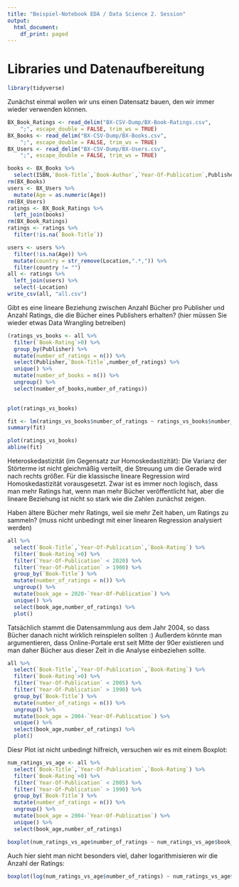 ```yaml
---
title: "Beispiel-Notebook EDA / Data Science 2. Session"
output:
  html_document:
    df_print: paged
---
```


# Libraries und Datenaufbereitung

```r
library(tidyverse)
```

Zunächst einmal wollen wir uns einen Datensatz bauen, den wir immer wieder verwenden können.

```r
BX_Book_Ratings <- read_delim("BX-CSV-Dump/BX-Book-Ratings.csv", 
    ";", escape_double = FALSE, trim_ws = TRUE)
BX_Books <- read_delim("BX-CSV-Dump/BX-Books.csv", 
    ";", escape_double = FALSE, trim_ws = TRUE)
BX_Users <- read_delim("BX-CSV-Dump/BX-Users.csv", 
    ";", escape_double = FALSE, trim_ws = TRUE)
```

```r
books <- BX_Books %>%
  select(ISBN,`Book-Title`,`Book-Author`,`Year-Of-Publication`,Publisher)
rm(BX_Books)
users <- BX_Users %>%
  mutate(Age = as.numeric(Age))
rm(BX_Users)
ratings <- BX_Book_Ratings %>%
  left_join(books)
rm(BX_Book_Ratings)
ratings <- ratings %>%
  filter(!is.na(`Book-Title`))

users <- users %>%
  filter(!is.na(Age)) %>%
  mutate(country = str_remove(Location,".*,")) %>%
  filter(country != "")
all <- ratings %>%
  left_join(users) %>%
  select(-Location)
write_csv(all, "all.csv")
```


Gibt es eine lineare Beziehung zwischen Anzahl Bücher pro Publisher und Anzahl Ratings, die die Bücher eines Publishers erhalten? (hier müssen Sie wieder etwas Data Wrangling betreiben)

```r
(ratings_vs_books <- all %>%
  filter(`Book-Rating`>0) %>%
  group_by(Publisher) %>%
  mutate(number_of_ratings = n()) %>%
  select(Publisher,`Book-Title`,number_of_ratings) %>%
  unique() %>%
  mutate(number_of_books = n()) %>%
  ungroup() %>%
  select(number_of_books,number_of_ratings))
  
```
```r
plot(ratings_vs_books)
```

```r
fit <- lm(ratings_vs_books$number_of_ratings ~ ratings_vs_books$number_of_books)
summary(fit)
```

```r
plot(ratings_vs_books)
abline(fit)
```
Heteroskedastizität (im Gegensatz zur Homoskedastizität): Die Varianz der Störterme ist nicht gleichmäßig verteilt, die Streuung um die Gerade wird nach rechts größer. Für die klassische lineare Regression wird Homoskedastizität vorausgesetzt. Zwar ist es immer noch logisch, dass man mehr Ratings hat, wenn man mehr Bücher veröffentlicht hat, aber die lineare Beziehung ist nicht so stark wie die Zahlen zunächst zeigen.

Haben ältere Bücher mehr Ratings, weil sie mehr Zeit haben, um Ratings zu sammeln? (muss nicht unbedingt mit einer linearen Regression analysiert werden)

```r
all %>%
  select(`Book-Title`,`Year-Of-Publication`,`Book-Rating`) %>%
  filter(`Book-Rating`>0) %>%
  filter(`Year-Of-Publication` < 2020) %>%
  filter(`Year-Of-Publication` > 1900) %>%
  group_by(`Book-Title`) %>%
  mutate(number_of_ratings = n()) %>%
  ungroup() %>%
  mutate(book_age = 2020-`Year-Of-Publication`) %>%
  unique() %>%
  select(book_age,number_of_ratings) %>%
  plot()
```
Tatsächlich stammt die Datensammlung aus dem Jahr 2004, so dass Bücher danach nicht wirklich reinspielen sollten :) Außerdem könnte man argumentieren, dass Online-Portale erst seit Mitte der 90er existieren und man daher Bücher aus dieser Zeit in die Analyse einbeziehen sollte.

```r
all %>%
  select(`Book-Title`,`Year-Of-Publication`,`Book-Rating`) %>%
  filter(`Book-Rating`>0) %>%
  filter(`Year-Of-Publication` < 2005) %>%
  filter(`Year-Of-Publication` > 1990) %>%
  group_by(`Book-Title`) %>%
  mutate(number_of_ratings = n()) %>%
  ungroup() %>%
  mutate(book_age = 2004-`Year-Of-Publication`) %>%
  unique() %>%
  select(book_age,number_of_ratings) %>%
  plot()
```

Diesr Plot ist nicht unbedingt hilfreich, versuchen wir es mit einem Boxplot:

```r
num_ratings_vs_age <- all %>%
  select(`Book-Title`,`Year-Of-Publication`,`Book-Rating`) %>%
  filter(`Book-Rating`>0) %>%
  filter(`Year-Of-Publication` < 2005) %>%
  filter(`Year-Of-Publication` > 1990) %>%
  group_by(`Book-Title`) %>%
  mutate(number_of_ratings = n()) %>%
  ungroup() %>%
  mutate(book_age = 2004-`Year-Of-Publication`) %>%
  unique() %>%
  select(book_age,number_of_ratings) 
```

```r
boxplot(num_ratings_vs_age$number_of_ratings ~ num_ratings_vs_age$book_age)
```
Auch hier sieht man nicht besonders viel, daher logarithmisieren wir die Anzahl der Ratings:

```r
boxplot(log(num_ratings_vs_age$number_of_ratings) ~ num_ratings_vs_age$book_age)
```

